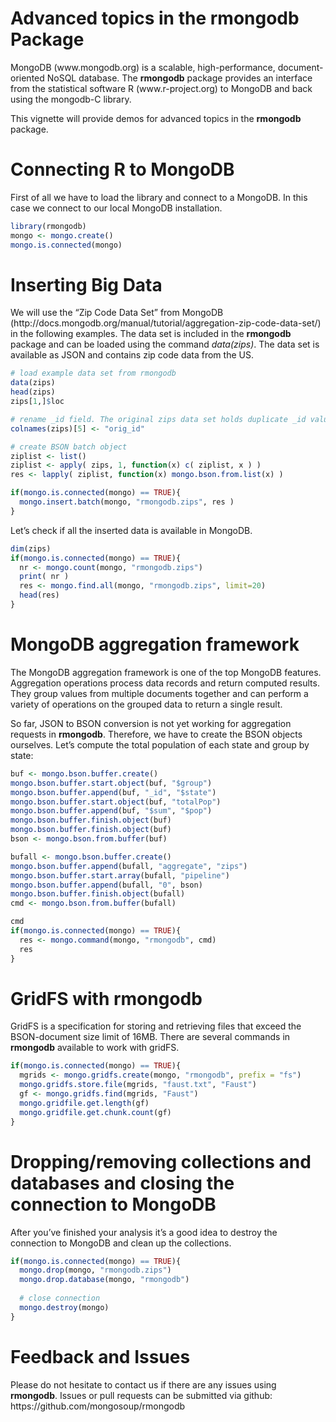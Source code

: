 %\VignetteEngine{knitr::knitr}
%\VignetteIndexEntry{Advanced Topics in the rmongodb Package}

Advanced topics in the rmongodb Package
========================================

MongoDB (www.mongodb.org) is a scalable, high-performance, document-oriented NoSQL database. The **rmongodb** package provides an interface from the statistical software R (www.r-project.org) to MongoDB and back using the mongodb-C library. 


This vignette will provide demos for advanced topics in the **rmongodb** package.



# Connecting R to MongoDB
First of all we have to load the library and connect to a MongoDB. In this case we connect to our local MongoDB installation.
```r
library(rmongodb)
mongo <- mongo.create()
mongo.is.connected(mongo)
```




# Inserting Big Data
We will use the "Zip Code Data Set" from MongoDB (http://docs.mongodb.org/manual/tutorial/aggregation-zip-code-data-set/) in the following examples. The data set is included in the **rmongodb** package and can be loaded using the command *data(zips)*. The data set is available as JSON and contains zip code data from the US.
```r
# load example data set from rmongodb
data(zips)
head(zips)
zips[1,]$loc

# rename _id field. The original zips data set holds duplicate _id values which will fale during the import
colnames(zips)[5] <- "orig_id"

# create BSON batch object
ziplist <- list()
ziplist <- apply( zips, 1, function(x) c( ziplist, x ) )
res <- lapply( ziplist, function(x) mongo.bson.from.list(x) )

if(mongo.is.connected(mongo) == TRUE){
  mongo.insert.batch(mongo, "rmongodb.zips", res )
}
```
Let's check if all the inserted data is available in MongoDB.
```r
dim(zips)
if(mongo.is.connected(mongo) == TRUE){
  nr <- mongo.count(mongo, "rmongodb.zips")
  print( nr )
  res <- mongo.find.all(mongo, "rmongodb.zips", limit=20)
  head(res)
}
```



# MongoDB aggregation framework
The MongoDB aggregation framework is one of the top MongoDB features. Aggregation operations process data records and return computed results. They group values from multiple documents together and can perform a variety of operations on the grouped data to return a single result. 

So far, JSON to BSON conversion is not yet working for aggregation requests in **rmongodb**. Therefore, we have to create the BSON objects ourselves. Let's compute the total population of each state and group by state:
```r
buf <- mongo.bson.buffer.create()
mongo.bson.buffer.start.object(buf, "$group")
mongo.bson.buffer.append(buf, "_id", "$state")
mongo.bson.buffer.start.object(buf, "totalPop")
mongo.bson.buffer.append(buf, "$sum", "$pop")
mongo.bson.buffer.finish.object(buf)
mongo.bson.buffer.finish.object(buf)
bson <- mongo.bson.from.buffer(buf)

bufall <- mongo.bson.buffer.create()
mongo.bson.buffer.append(bufall, "aggregate", "zips")
mongo.bson.buffer.start.array(bufall, "pipeline")
mongo.bson.buffer.append(bufall, "0", bson)
mongo.bson.buffer.finish.object(bufall)
cmd <- mongo.bson.from.buffer(bufall)
```
```r
cmd
if(mongo.is.connected(mongo) == TRUE){
  res <- mongo.command(mongo, "rmongodb", cmd)
  res
}
```






# GridFS with rmongodb
GridFS is a specification for storing and retrieving files that exceed the BSON-document size limit of 16MB. There are several commands in **rmongodb** available to work with gridFS.
```r
if(mongo.is.connected(mongo) == TRUE){
  mgrids <- mongo.gridfs.create(mongo, "rmongodb", prefix = "fs")
  mongo.gridfs.store.file(mgrids, "faust.txt", "Faust")
  gf <- mongo.gridfs.find(mgrids, "Faust")
  mongo.gridfile.get.length(gf)
  mongo.gridfile.get.chunk.count(gf)
}
```



# Dropping/removing collections and databases and closing the connection to MongoDB
After you've finished your analysis it's a good idea to destroy the connection to MongoDB and clean up the collections.
```r
if(mongo.is.connected(mongo) == TRUE){
  mongo.drop(mongo, "rmongodb.zips")
  mongo.drop.database(mongo, "rmongodb")
  
  # close connection
  mongo.destroy(mongo)
}
```


# Feedback and Issues
Please do not hesitate to contact us if there are any issues using **rmongodb**. Issues or pull requests can be submitted via github: https://github.com/mongosoup/rmongodb


